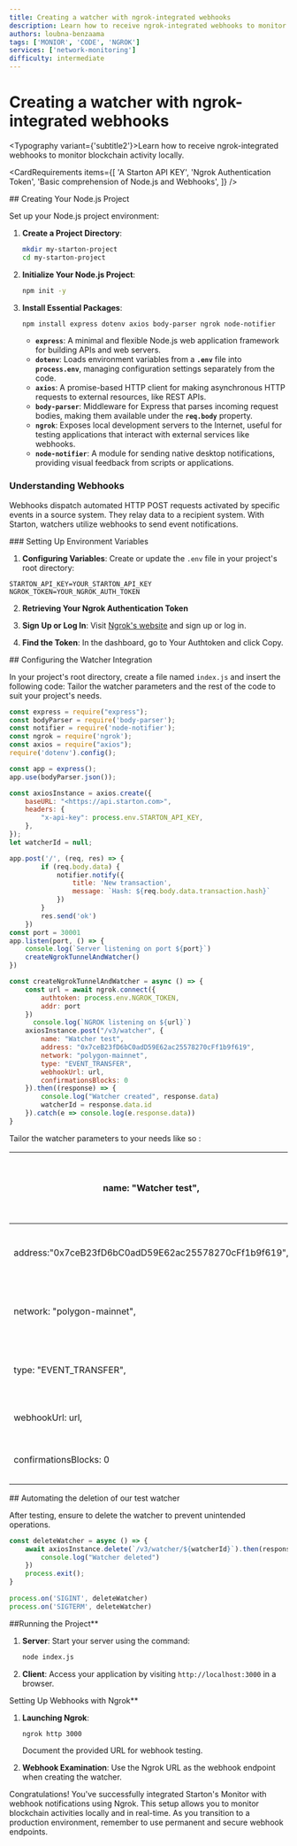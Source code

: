 ```yaml
---
title: Creating a watcher with ngrok-integrated webhooks
description: Learn how to receive ngrok-integrated webhooks to monitor blockchain activity locally.
authors: loubna-benzaama
tags: ['MONIOR', 'CODE', 'NGROK']
services: ['network-monitoring']
difficulty: intermediate
---
```


# Creating a watcher with ngrok-integrated webhooks 

<Typography variant={'subtitle2'}>Learn how to receive ngrok-integrated webhooks to monitor blockchain activity locally.</Typography>



<CardRequirements
items={[
'A Starton API KEY',
'Ngrok Authentication Token',
'Basic comprehension of Node.js and Webhooks',
]}
/>

<StepSection stepTitle={1}>
## Creating Your Node.js Project

Set up your Node.js project environment:

1. **Create a Project Directory**:

    ```bash
    mkdir my-starton-project
    cd my-starton-project
    ```

2. **Initialize Your Node.js Project**:

    ```bash
    npm init -y
    ```

3. **Install Essential Packages**:

    ```bash
    npm install express dotenv axios body-parser ngrok node-notifier
    ```

    - **`express`**: A minimal and flexible Node.js web application framework for building APIs and web servers.
    - **`dotenv`**: Loads environment variables from a **`.env`** file into **`process.env`**, managing configuration settings separately from the code.
    - **`axios`**: A promise-based HTTP client for making asynchronous HTTP requests to external resources, like REST APIs.
    - **`body-parser`**: Middleware for Express that parses incoming request bodies, making them available under the **`req.body`** property.
    - **`ngrok`**: Exposes local development servers to the Internet, useful for testing applications that interact with external services like webhooks.
    - **`node-notifier`**: A module for sending native desktop notifications, providing visual feedback from scripts or applications.



### **Understanding Webhooks**

Webhooks dispatch automated HTTP POST requests activated by specific events in a source system. They relay data to a recipient system. With Starton, watchers utilize webhooks to send event notifications.


</StepSection>

<StepSection stepTitle={2}>
### Setting Up Environment Variables

1. **Configuring Variables**:
   Create or update the `.env` file in your project's root directory:

```
STARTON_API_KEY=YOUR_STARTON_API_KEY
NGROK_TOKEN=YOUR_NGROK_AUTH_TOKEN
```

2. **Retrieving Your Ngrok Authentication Token**

1. **Sign Up or Log In**: Visit [Ngrok's website](https://ngrok.com/) and sign up or log in.
2. **Find the Token**: In the dashboard, go to Your Authtoken and click Copy.


</StepSection>

<StepSection stepTitle={3}>
## Configuring the Watcher Integration

In your project's root directory, create a file named `index.js` and insert the following code:
Tailor the watcher parameters and the rest of the code to suit your project's needs.

```jsx
const express = require("express");
const bodyParser = require('body-parser');
const notifier = require('node-notifier');
const ngrok = require('ngrok');
const axios = require("axios");
require('dotenv').config();

const app = express();
app.use(bodyParser.json());

const axiosInstance = axios.create({
    baseURL: "<https://api.starton.com>",
    headers: {
        "x-api-key": process.env.STARTON_API_KEY,
    },
});
let watcherId = null;

app.post('/', (req, res) => {
        if (req.body.data) {
            notifier.notify({
                title: 'New transaction',
                message: `Hash: ${req.body.data.transaction.hash}`
            })
        }
        res.send('ok')
    })
const port = 30001
app.listen(port, () => {
    console.log(`Server listening on port ${port}`)
    createNgrokTunnelAndWatcher()
})

const createNgrokTunnelAndWatcher = async () => {
    const url = await ngrok.connect({
        authtoken: process.env.NGROK_TOKEN,
        addr: port
    })
	  console.log(`NGROK listening on ${url}`)
    axiosInstance.post("/v3/watcher", {
        name: "Watcher test",
        address: "0x7ceB23fD6bC0adD59E62ac25578270cFf1b9f619",
        network: "polygon-mainnet",
        type: "EVENT_TRANSFER",
        webhookUrl: url,
        confirmationsBlocks: 0
    }).then((response) => {
        console.log("Watcher created", response.data)
        watcherId = response.data.id
    }).catch(e => console.log(e.response.data))
}

```

Tailor the watcher parameters to your needs like so :

| name: "Watcher test", | name of your watcher in Starton (learn more) |
| --- | --- |
| address:"0x7ceB23fD6bC0adD59E62ac25578270cFf1b9f619", | address watched on the blockchain (learn more) |
| network: "polygon-mainnet", | network on which we are creating the watcher (learn more) |
| type: "EVENT_TRANSFER", | Type of event returned by the watcher (learn more) |
| webhookUrl: url, | Url of your webhook (learn more) |
| confirmationsBlocks: 0 | Number of confirmation blocks (learn more) |
</StepSection>

<StepSection stepTitle={4}>
## Automating the deletion of our test watcher

After testing, ensure to delete the watcher to prevent unintended operations.

```jsx
const deleteWatcher = async () => {
    await axiosInstance.delete(`/v3/watcher/${watcherId}`).then(response => {
        console.log("Watcher deleted")
    })
    process.exit();
}
   
process.on('SIGINT', deleteWatcher)
process.on('SIGTERM', deleteWatcher)
```
</StepSection>

<StepSection stepTitle={5}>
##Running the Project**

1. **Server**:
   Start your server using the command:

    ```bash
    node index.js
    
    ```

2. **Client**:
   Access your application by visiting `http://localhost:3000` in a browser.

</StepSection>

<StepSection stepTitle={6}>
 Setting Up Webhooks with Ngrok**

1. **Launching Ngrok**:

    ```bash
    ngrok http 3000
    
    ```

   Document the provided URL for webhook testing.

2. **Webhook Examination**:
   Use the Ngrok URL as the webhook endpoint when creating the watcher.

</StepSection>

Congratulations! You've successfully integrated Starton's Monitor with webhook notifications using Ngrok. This setup allows you to monitor blockchain activities locally and in real-time. As you transition to a production environment, remember to use permanent and secure webhook endpoints.